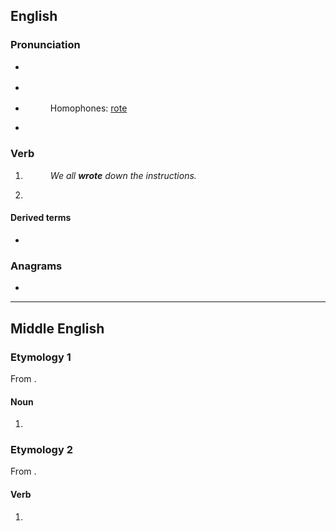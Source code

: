 ==English==

===Pronunciation===
* {{a|UK}} {{IPA|en|/ɹəʊt/}}
* {{a|US}} {{IPA|en|/ɹɔʊt/}}
* {{audio|en|en-us-wrote.ogg|Audio (US)}}
*: Homophones: [[rote]]
* {{rhymes|en|əʊt}}

===Verb===
{{head|en|verb form}}

# {{en-simple past of|write}}
#: ''We all '''wrote''' down the instructions.''
# {{lb|en|informal|nonstandard}} {{past participle of|en|write|nocat=1}}

====Derived terms====
* {{l|en|that's all she wrote}}

===Anagrams===
* {{anagrams|en|a=eortw|Tower|tower|towre|twoer}}

----

==Middle English==

===Etymology 1===
From {{inh|enm|ang|wrōt}}.

====Noun====
{{head|enm|noun}}

# {{alt form|enm|wrot}}

===Etymology 2===
From {{inh|enm|ang|wrōtan}}.

====Verb====
{{head|enm|verb}}

# {{alt form|enm|wroten}}
